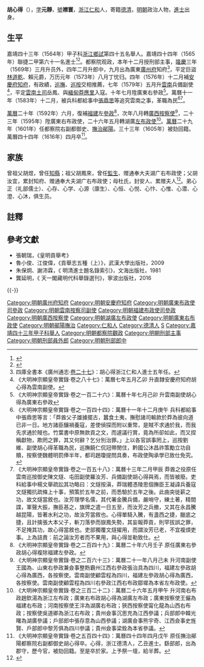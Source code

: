 {{明清人物信息框
| 姓名 = 胡心得
| 原名 =
| 圖片名稱= 
| 圖片大小 =
| 圖片說明 = 
| 最高職務 = 撫治鄖陽都察院右副都御史
| 國家 = 大明 
| 爵位 =
| 籍貫 = [[浙江|浙江]][[杭州府|杭州府]][[仁和縣|仁和縣]]
| 族裔 = 漢族
| 字號 = 字元靜，號襟寰
| 諡號 =
| 出生日期 = [[嘉靖|嘉靖]]十六年（1537年）七月十五日
| 出生地點 = [[浙江|浙江]][[仁和縣|仁和縣]]
| 逝世日期 = [[萬曆|萬曆]]四十四年（1616年）四月
| 逝世地點 = [[浙江|浙江]][[仁和縣|仁和縣]]
| 墓葬 =
| 配偶 = 配王氏，累封恭人，贈夫人；继配聞氏，封夫人
| 親屬 = （子）胤昌、喆、彦、立、章、廉、龍<br>（孫）自献、自摅、自效、自荩、自敷、自欵<br>（曾孙）世繩
| 出身 =
* 嘉靖四十三年甲子科舉人
* 嘉靖四十四年乙丑科進士出身
| 經歷 =
| 著作 =  
}}
'''胡心得'''（{{bd|1537年||1616年|catIdx=H胡}}），[[表字|字]]'''元靜'''，[[號|號]]'''襟寰'''，[[浙江|浙江]][[仁和县|仁和]]人，寄籍[[德清|德清]]，[[明朝|明朝]]政治人物，[[進士|進士]]出身。

== 生平 ==
嘉靖四十三年（1564年）甲子科[[浙江|浙江]][[鄉試|鄉試]]第四十五名舉人。嘉靖四十四年（1565年）聯捷二甲第六十一名進士<ref>{{Cite book|title=《皇明贡举考》卷五|author=[[张朝瑞|张朝瑞]]|publisher=《续修四库全书》史部第828册|year=|isbn=|location=|pages=}}</ref><ref>{{Cite book|title=贡举志五种 上|author=鲁小俊，江俊伟著|publisher=武汉大学出版社|year=2009|isbn=978-7-307-07043-1|location=武汉|pages=}}</ref>。都察院观政，本年十二月授刑部主事，[[隆慶_(明朝)|隆慶]]三年（1569年）三月升员外，四年二月升郎中，九月出為廣東[[廣州府|廣州府]]知府<ref>四庫全書本《廣州通志·[[s:廣東通志_(四庫全書本)/卷27|卷二十七]]》：胡心得浙江仁和人進士五年任。</ref>，平定巨盜[[林道乾|林道乾]]、賴元爵，万历元年（1573年）八月丁忧归。四年（1576年）十二月補[[安慶府|安慶府]][[知府|知府]]，有政績，[[巡撫|巡撫]]、[[巡按|巡按]]交相推薦，七年（1579年）五月升[[雲南|雲南]]兵備副使<ref>《大明神宗顯皇帝實錄·卷之八十七》：萬曆七年五月乙卯 升直隸安慶府知府胡心得為雲南副使。</ref>，平定[[雲南|雲南]][[土司|土司]]岳鳳、與[[緬甸|緬甸]][[莽應里|莽應里]]入寇。十年七月陞廣東右參政<ref>《大明神宗顯皇帝實錄·卷之一百二十六》：萬曆十年七月己卯 升雲南副使胡心得為廣東右參政</ref>。萬曆十一年（1583年）十二月，被兵科都給事中[[張鼎思|張鼎思]]等追究雲南之事，革職為民<ref>《大明神宗顯皇帝實錄·卷之一百四十四》：萬曆十一年十二月庚午 兵科都給事中張鼎思等言：「莽酋父子雄據擺古，蠶食土夷，撫慰諸司輸款於莽為彼向道已非一日。地方諸臣釀禍養寇，差使偵探而附以重幣，是賊不求通於我，而我先求通於賊也。竹葉書中原無款貢之文，而遽議行賞，竟為所卻如此，而又捏稱獻物，欺罔之罪，其又何辭？乞分別治罪。」上以各官誤事罔上，巡按劉維、副使胡心得革職為民，巡撫饒仁侃冠帶閒住，黔國公沐昌祚策勵立功自贖，按察使魏體明罰俸半年，都司趙瓊提問具奏，布政使陶承學已致仕免究。</ref><ref>《大明神宗顯皇帝實錄·卷之一百五十八》：萬曆十三年二月甲辰 莽酋之役原任雲南巡按御史陳文燧、屯田副使羅汝芳、兵備副使胡心得與焉，而皆被廢。吏科給事中楊文舉疏訟其功略曰：文燧按滇，莽瑞體憑陵思個撫臣王凝諱兵養寇文燧獨抗疏條上十事，預策於五年之前，而悉驗於五年之後。此曲突徙薪之功，故文燧當敘也。汝芳理學名儒，其代署金騰兵備，嚴哨守，練土著，精間諜，軍聲大振，撫臣惎之，旗牌之遣一日五至，而汝芳之兵撤，又其在永昌騰越昆陽，皆著水利之功，故汝芳當敘也。心得單騎入騰，有盞西之捷，臘底之捷，且計擒張大本父子，斬刀落參而嶽鳳失勢，其妄報莽貢，則罕拔誤之罪，不足掩其功，故心得當敘也。吏部獨覆文燧擢用，而謂汝芳已老，不宜複煩吏事。上為詰責：前之論汝芳者而不果用，與心得並勒致仕。</ref>。

[[萬曆|萬曆]]二十年（1592年）六月，復補[[福建|福建]]左[[參政|參政]]<ref>《大明神宗顯皇帝實錄·卷之二百四十九》：萬曆二十年六月壬子 原任廣東右參政胡心得複除福建左參政。</ref>，次年八月轉[[廣西|廣西]][[按察使|按察使]]<ref>《大明神宗顯皇帝實錄·卷之二百六十三》：萬曆二十一年八月己未 升河南副使王國為、山東右參政兼僉事整飭霸州江西右參政張治具為四川，福建左參政胡心得為廣西，各按察使。雲南副使顧雲程為四川，福建左參政胡心得為廣西，各按察使。雲南副使顧雲程為四川右參政江西右布政鄒墀為本省左布政使。</ref>，二十三年（1595年）陞廣東右布政使，二十六年五月轉湖廣[[左布政使|左布政使]]<ref>《大明神宗顯皇帝實錄·卷之三百二十二》：萬曆二十六年五月甲午 升河南右布政趙欽湯為浙江左布政；廣東右布政胡心得為湖廣左布政；廣東按察使王儼為福建右布政；河南按察使王泮為湖廣右布政；狹西按察使甯化龍為山西右布政；按察使吳道卿為浙江右布政；貴州僉事沉思充為江西參議；兵部郎中韓光曙為湖廣參議；戶部郎中張存意為山西參議；湖廣僉事熊宇奇、江西僉事史旌賢、戶部郎中黎芳俱為四川參議；貴州僉事梁銓為本省參議。</ref>。[[萬曆|萬曆]]二十九年（1601年）任都察院右副都御史、[[鄖陽巡撫|撫治鄖陽]]。三十三年（1605年）被劾回籍。萬曆四十四年（1616年）四月卒<ref>《大明神宗顯皇帝實錄·卷之五百四十四》：萬曆四十四年四月戊午 原任撫治鄖陽都察院右副都御史胡心得卒。心得，浙江德清人，乙丑進士。繇部郎，出為郡守，歷今官，被劾回籍。至是卒於家。上予祭一壇，給半葬。</ref>。

==家族==
曾祖父胡煜，曾任[[知縣|知縣]]；祖父胡鳳來，曾任[[監生|監生]]、赠通奉大夫湖广右布政使；父胡汝宜，累封知府、赠通奉大夫湖广右布政使；母杜氏，封安人、累赠夫人<ref>{{Cite book|title=天一阁藏明代科举录选刊 登科录 点校本|author=龚延明主编|publisher=宁波出版社|year=2016|isbn=978-7-5526-2320-8|location=宁波|pages=|quote=《天一閣藏明代科舉錄選刊.登科錄》之《嘉靖四十四年乙丑科登科錄》}}</ref>。弟心正（礼部儒士）、心存、心学、心源（廪生）、心恒、心悦、心忭、心惟、心潜、心澄、心沐，俱生员。

==註釋==
{{reflist|2}}

==參考文獻==
*張朝瑞，《皇明貢舉考》
*魯小俊、江俊偉，《貢舉志五種（上）》，武漢大學出版社，2009
*朱保炯、謝沛霖，《 明清進士題名錄索引》，文海出版社，1981
*龔延明，《 天一閣藏明代科舉錄選刊》，寧波出版社，2016

{{-}}
{{start box}}
{{s-off}}
{{succession box|[[戴科|戴科]]|[[蕭遍|蕭遍]]|[[廣東|廣東]][[廣州府|廣州府]][[知府|知府]]|<small>隆慶四年（1570年）上任</small>}}
{{end box}}
{{嘉靖四十四年乙丑科殿試金榜}}

{{DEFAULTSORT:Hu胡}}
[[Category:明朝廣州府知府|Category:明朝廣州府知府]]
[[Category:明朝安慶府知府|Category:明朝安慶府知府]]
[[Category:明朝廣東布政使司參政|Category:明朝廣東布政使司參政]]
[[Category:明朝雲南按察司副使|Category:明朝雲南按察司副使]]
[[Category:明朝福建布政使司參政|Category:明朝福建布政使司參政]]
[[Category:明朝廣西按察使|Category:明朝廣西按察使]]
[[Category:明朝湖廣左布政使|Category:明朝湖廣左布政使]]
[[Category:明朝廣東右布政使|Category:明朝廣東右布政使]]
[[Category:明朝鄖陽撫治|Category:明朝鄖陽撫治]]
[[Category:仁和人|Category:仁和人]]
[[Category:德清人|Category:德清人]]
[[Category:胡姓|S]]
[[Category:嘉靖四十三年甲子科舉人|Category:嘉靖四十三年甲子科舉人]]
[[Category:明朝都察院觀政|Category:明朝都察院觀政]]
[[Category:明朝刑部主事|Category:明朝刑部主事]]
[[Category:明朝刑部員外郎|Category:明朝刑部員外郎]]
[[Category:明朝刑部郎中|Category:明朝刑部郎中]]
